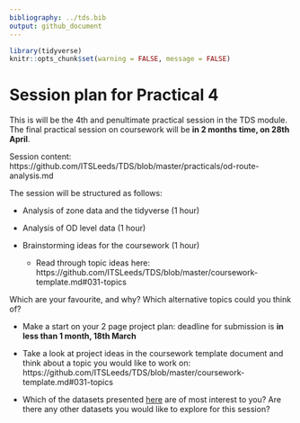 ```yaml
---
bibliography: ../tds.bib
output: github_document
---
```


<!-- message to students, 2021-01-28 -->

```r
library(tidyverse)
knitr::opts_chunk$set(warning = FALSE, message = FALSE)
```

# Session plan for Practical 4

This is will be the 4th and penultimate practical session in the TDS module.
The final practical session on coursework will be **in 2 months time, on 28th April**.

Session content: https://github.com/ITSLeeds/TDS/blob/master/practicals/od-route-analysis.md

The session will be structured as follows:

- Analysis of zone data and the tidyverse (1 hour)

- Analysis of OD level data (1 hour)

- Brainstorming ideas for the coursework (1 hour)

  - Read through topic ideas here: https://github.com/ITSLeeds/TDS/blob/master/coursework-template.md#031-topics 

Which are your favourite, and why? Which alternative topics could you think of?

  - Make a start on your 2 page project plan: deadline for submission is **in less than 1 month, 18th March**
  
  - Take a look at project ideas in the coursework template document and think about a topic you would like to work on: https://github.com/ITSLeeds/TDS/blob/master/coursework-template.md#031-topics
  
  - Which of the datasets presented [here](https://github.com/ITSLeeds/TDS/blob/master/coursework-template.md#032-datasets) are of most interest to you? Are there any other datasets you would like to explore for this session?
